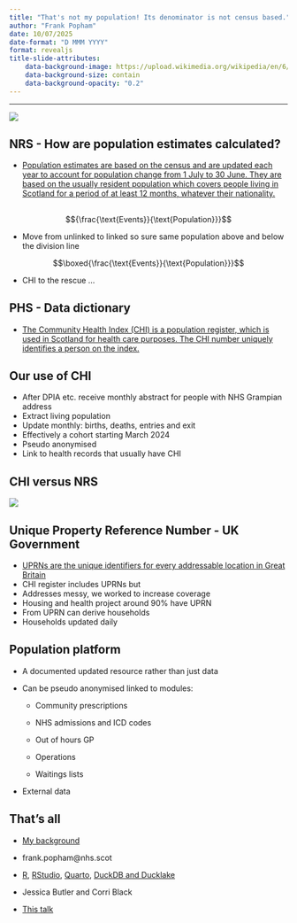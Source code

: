 ---
title: "That's not my population! Its denominator is not census based."
author: "Frank Popham"
date: 10/07/2025
date-format: "D MMM YYYY"
format: revealjs
title-slide-attributes:
    data-background-image: https://upload.wikimedia.org/wikipedia/en/6/61/That%27s_Not_My_Puppy_book_cover.jpg
    data-background-size: contain
    data-background-opacity: "0.2"
---

------------------------------------------------------------------------

![](images/clipboard-3064433903.png)

## NRS - How are population estimates calculated?

-   [Population estimates are based on the census and are updated each year to account for population change from 1 July to 30 June. They are based on the usually resident population which covers people living in Scotland for a period of at least 12 months, whatever their nationality.](https://www.nrscotland.gov.uk/publications/mid-2024-population-estimates/)

## 

::: equation
$${\frac{\text{Events}}{\text{Population}}}$$
:::

-   Move from unlinked to linked so sure same population above and below the division line

::: equation
$$\boxed{\frac{\text{Events}}{\text{Population}}}$$
:::

-   CHI to the rescue ...

## PHS - Data dictionary

-   [The Community Health Index (CHI) is a population register, which is used in Scotland for health care purposes. The CHI number uniquely identifies a person on the index.](https://publichealthscotland.scot/resources-and-tools/health-intelligence-and-data-management/national-data-catalogue/data-dictionary/search-the-data-dictionary/chi-number/)

## Our use of CHI

-   After DPIA etc. receive monthly abstract for people with NHS Grampian address
-   Extract living population
-   Update monthly: births, deaths, entries and exit
-   Effectively a cohort starting March 2024
-   Pseudo anonymised
-   Link to health records that usually have CHI

## CHI versus NRS

![](images/clipboard-3222108709.png)

## Unique Property Reference Number - UK Government

-   [UPRNs are the unique identifiers for every addressable location in Great Britain](https://www.gov.uk/government/publications/open-standards-for-government/identifying-property-and-street-information)
-   CHI register includes UPRNs but
-   Addresses messy, we worked to increase coverage
-   Housing and health project around 90% have UPRN
-   From UPRN can derive households
-   Households updated daily

## Population platform

-   A documented updated resource rather than just data

-   Can be pseudo anonymised linked to modules:

    -   Community prescriptions

    -   NHS admissions and ICD codes

    -   Out of hours GP

    -   Operations

    -   Waitings lists

-   External data

## That's all

-   [My background](www.frankpopham.com)

-   frank.popham\@nhs.scot

-   [R](https://www.r-project.org/), [RStudio](https://posit.co/download/rstudio-desktop/), [Quarto](https://quarto.org/), [DuckDB and Ducklake](https://duckdb.org/)

-   Jessica Butler and Corri Black

-   [This talk](https://github.com/frank-stat/hdrc_talk)
